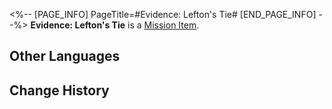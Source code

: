 <%-- [PAGE_INFO]
PageTitle=#Evidence: Lefton's Tie#
[END_PAGE_INFO] --%>
{{Item Infobox
|id          = 140347
|image       = Item Evidence- Lefton's Tie.png
|type        = Mission Item
|invCategory = Missions
|rarity      = 3
|effect      = 
|description = A couture tie. The label says "For Master Lefton's Use Only."
}}
'''Evidence: Lefton's Tie''' is a [[Mission Item]].

==Other Languages==
{{Other Languages
|en   = Evidence: Lefton's Tie
|zhs  = 证物：佐罗的领带
|zht  = 證物：佐羅的領帶
|ja   = 証拠品：ゾロのネクタイ
|ko   = 증거물: 좌나의 넥타이
|es   = Prueba: corbata de Zurdo
|fr   = Preuve&nbsp;: Cravate de Hugauche
|ru   = Улика: галстук Лева
|th   = หลักฐาน: เน็กไทของ Lefton
|vi   = Vật Chứng: Cà Vạt Của Tơi Tả
|de   = Beweisstück: Leftons Krawatte
|id   = Barang Bukti: Dasi Lefton
|pt   = Evidência: Gravata de Izquierdo
}}

==Change History==
{{Change History|2.0}}